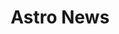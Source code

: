 ---
title: "Astro News"
description: "Welcome to the Astro News, a newsletter about Astro."
keywords: ""
blocks:
  - name: "HEADER"
    title: "Welcome to the Astro News"
---